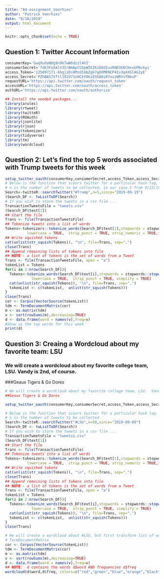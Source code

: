 ```yaml
---
title: "04-assignment_Voorhies"
author: "Patrick Voorhies"
date: "9/18/2019"
output: html_document
---
```


```r
knitr::opts_chunk$set(echo = TRUE)
```

## Question 1: Twitter Account Information

```r

consumerKey='GwqXudaNOg9n9k7wW6dzzl4VI'
consumerSecret='fdK3FoXAlV3SrBmApCG5pWIEIKiD8dIuzRHD3GRCHxxbPBvkyi'
access_Token='125097171-6hgjiDsOMsOIAbZgk7gOXMENCP41v3q4XSlAG2yE'
access_Secret='PZhBAS7Vftl192U71nHCkY0kzE5GB0iR7ozzWRYsTNmxP'
requestURL='https://api.twitter.com/oauth/request_token'
accessURL='https://api.twitter.com/oauth/access_token'
authURL='https://api.twitter.com/oauth/authorize'

## Install the needed packages...
library(arules)
library(rtweet)
library(twitteR)
library(ROAuth)
library(jsonlite)
library(rjson)
library(tokenizers)
library(tidyverse)
library(tm)
library(wordcloud)

```

## Question 2: Let's find the top 5 words associated with Trump tweets for this week
 
```r
setup_twitter_oauth(consumerKey,consumerSecret,access_Token,access_Secret)
# Below is the function that scours twitter for a particular hash tag, in our case "Trump."
# n is the number of tweets to be collected, in our case 5 from 9/15/19
Search<-twitteR::searchTwitter("#Trump",n=5,since="2019-09-15")
(Search_DF <- twListToDF(Search))
# If you wish to store the tweets in a csv file ... 
TransactionTweetsFile = "tweets.csv"
(Search_DF$text[1])
## Start the file
Trans <- file(TransactionTweetsFile)
## Tokenize tweets into a list of words 
Tokens<-tokenizers::tokenize_words(Search_DF$text[1],stopwords = stopwords::stopwords("en"), 
          lowercase = TRUE,  strip_punct = TRUE, strip_numeric = TRUE,simplify = TRUE)
## Write squished tokens
cat(unlist(str_squish(Tokens)), "\n", file=Trans, sep=",")
close(Trans)
## Append remaining lists of tokens into file
## NOTE - a list of tokens is the set of words from a Tweet
Trans <- file(TransactionTweetsFile, open = "a")
tokenList = Tokens
for(i in 2:nrow(Search_DF)){
  Tokens<-tokenize_words(Search_DF$text[i],stopwords = stopwords::stopwords("en"), 
            lowercase = TRUE,  strip_punct = TRUE, simplify = TRUE)
  cat(unlist(str_squish(Tokens)), "\n", file=Trans, sep=",")
  tokenList <- c(tokenList,  unlist(str_squish(Tokens)))
}
close(Trans)
cor <- Corpus(VectorSource(tokenList))
tdm <- TermDocumentMatrix(cor)
m <- as.matrix(tdm)
v <- sort(rowSums(m),decreasing=TRUE)
d <- data.frame(word = names(v),freq=v)
#Show us the top words for this week
print(d)
```

## Question 3:  Creaing a Wordcloud about my favorite team: LSU
### We will create a wordcloud about my favorite college team, LSU.  Vandy is 2nd, of course.
###Geaux Tigers & Go Dores

```r
# We will create a wordcloud about my favorite college team, LSU.  Vandy is 2nd, of course.
##Geaux Tigers & Go Dores

setup_twitter_oauth(consumerKey,consumerSecret,access_Token,access_Secret)

# Below is the function that scours twitter for a particular hash tag.
# n is the number of tweets to be collected
Search<-twitteR::searchTwitter("#LSU",n=50,since="2019-09-09")
(Search_DF <- twListToDF(Search))
# If you wish to store the tweets in a csv file ... 
TransactionTweetsFile = "tweets1.csv"
(Search_DF$text[1])
## Start the file
Trans <- file(TransactionTweetsFile)
## Tokenize tweets into a list of words 
Tokens<-tokenizers::tokenize_words(Search_DF$text[1],stopwords = stopwords::stopwords("en"), 
          lowercase = TRUE,  strip_punct = TRUE, strip_numeric = TRUE,simplify = TRUE)
## Write squished tokens
cat(unlist(str_squish(Tokens)), "\n", file=Trans, sep=",")
close(Trans)
## Append remaining lists of tokens into file
## NOTE - a list of tokens is the set of words from a Tweet
Trans <- file(TransactionTweetsFile, open = "a")
tokenList = Tokens
for(i in 2:nrow(Search_DF)){
  Tokens<-tokenize_words(Search_DF$text[i],stopwords = stopwords::stopwords("en"), 
            lowercase = TRUE,  strip_punct = TRUE, simplify = TRUE)
  cat(unlist(str_squish(Tokens)), "\n", file=Trans, sep=",")
  tokenList <- c(tokenList,  unlist(str_squish(Tokens)))
}
close(Trans)

# We will create a wordcloud about #LSU, but first transform list of words into a 
# TermDocumentMatrix
cor <- Corpus(VectorSource(tokenList))
tdm <- TermDocumentMatrix(cor)
m <- as.matrix(tdm)
v <- sort(rowSums(m),decreasing=TRUE)
d <- data.frame(word = names(v),freq=v)
## NOTE:  d contains the words d$word AND frequencies d$freq
wordcloud(d$word,d$freq, colors=c("red","green","blue","orange","black","purple", "seagreen") , random.color = TRUE, min.freq = 3)

```

